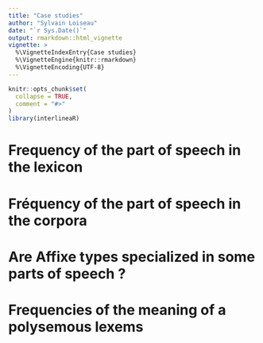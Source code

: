 ```yaml
---
title: "Case studies"
author: "Sylvain Loiseau"
date: "`r Sys.Date()`"
output: rmarkdown::html_vignette
vignette: >
  %\VignetteIndexEntry{Case studies}
  %\VignetteEngine{knitr::rmarkdown}
  %\VignetteEncoding{UTF-8}
---
```


```r
knitr::opts_chunk$set(
  collapse = TRUE,
  comment = "#>"
)
library(interlineaR)
```


# Frequency of the part of speech in the lexicon

# Fréquency of the part of speech in the corpora

# Are Affixe types specialized in some parts of speech ?

# Frequencies of the meaning of a polysemous lexems

